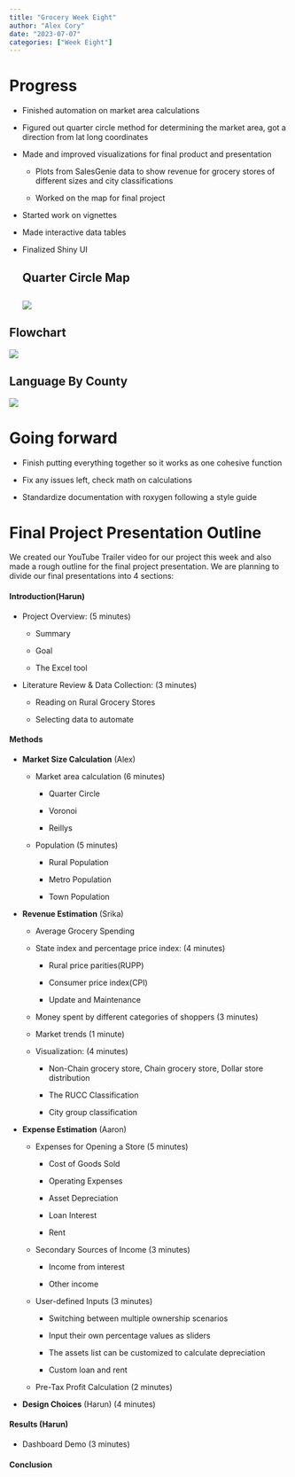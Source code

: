 ```yaml
---
title: "Grocery Week Eight"
author: "Alex Cory"
date: "2023-07-07"
categories: ["Week Eight"]
---
```


# Progress

-   Finished automation on market area calculations

-   Figured out quarter circle method for determining the market area, got a direction from lat long coordinates

-   Made and improved visualizations for final product and presentation

    -   Plots from SalesGenie data to show revenue for grocery stores of different sizes and city classifications

    -   Worked on the map for final project

-   Started work on vignettes

-   Made interactive data tables

-   Finalized Shiny UI

    ## Quarter Circle Map

    ## ![](images/shiny_map.png)

## Flowchart

![](images/flowchart.png)

## Language By County

![](images/lang_graph.png)

# Going forward

-   Finish putting everything together so it works as one cohesive function

-   Fix any issues left, check math on calculations

-   Standardize documentation with roxygen following a style guide

# Final Project Presentation Outline

We created our YouTube Trailer video for our project this week and also made a rough outline for the final project presentation. We are planning to divide our final presentations into 4 sections:

#### Introduction(Harun)

-   Project Overview: (5 minutes)

    -   Summary

    -   Goal

    -   The Excel tool

-   Literature Review & Data Collection: (3 minutes)

    -   Reading on Rural Grocery Stores

    -   Selecting data to automate

#### Methods

-   **Market Size Calculation** (Alex)

    -   Market area calculation (6 minutes)

        -   Quarter Circle 

        -   Voronoi 

        -   Reillys 

    -   Population (5 minutes)

        -   Rural Population

        -   Metro Population

        -   Town Population

-   **Revenue Estimation** (Srika)

    -   Average Grocery Spending  

    -   State index and percentage price index: (4 minutes)

        -   Rural price parities(RUPP) 

        -   Consumer price index(CPI) 

        -   Update and Maintenance

    -   Money spent by different categories of shoppers (3 minutes)

    -   Market trends (1 minute)

    -   Visualization: (4 minutes)

        -   Non-Chain grocery store, Chain grocery store, Dollar store distribution 

        -   The RUCC Classification 

        -   City group classification 

-   **Expense Estimation** (Aaron)

    -   Expenses for Opening a Store (5 minutes)

        -   Cost of Goods Sold 

        -   Operating Expenses 

        -   Asset Depreciation 

        -   Loan Interest

        -   Rent 

    -   Secondary Sources of Income (3 minutes)

        -   Income from interest 

        -   Other income 

    -   User-defined Inputs (3 minutes)

        -   Switching between multiple ownership scenarios 

        -   Input their own percentage values as sliders 

        -   The assets list can be customized to calculate depreciation

        -   Custom loan and rent

    -   Pre-Tax Profit Calculation (2 minutes)

-   **Design Choices** (Harun) (4 minutes)

#### Results (Harun)

-   Dashboard Demo (3 minutes)

#### Conclusion
